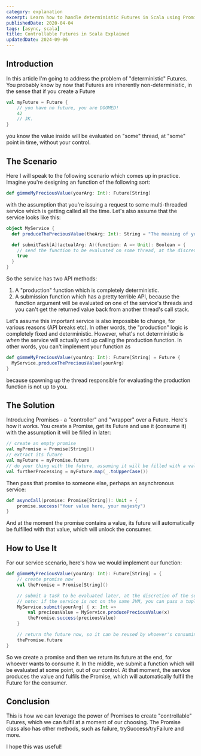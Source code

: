 ```yaml
---
category: explanation
excerpt: Learn how to handle deterministic Futures in Scala using Promises in this article
publishedDate: 2020-04-04
tags: [async, scala]
title: Controllable Futures in Scala Explained
updatedDate: 2024-09-06
---
```


## Introduction

In this article I'm going to address the problem of "deterministic" Futures. You probably know by now that Futures are inherently non-deterministic, in the sense that if you create a Future

```scala
val myFuture = Future {
    // you have no future, you are DOOMED!
    42
    // JK.
}
```

you know the value inside will be evaluated on "some" thread, at "some" point in time, without your control.

## The Scenario

Here I will speak to the following scenario which comes up in practice. Imagine you're designing an function of the following sort:

```scala
def gimmeMyPreciousValue(yourArg: Int): Future[String]
```

with the assumption that you're issuing a request to some multi-threaded service which is getting called all the time. Let's also assume that the service looks like this:

```scala
object MyService {
  def produceThePreciousValue(theArg: Int): String = "The meaning of your life is " + (theArg / 42)

  def submitTask[A](actualArg: A)(function: A => Unit): Boolean = {
    // send the function to be evaluated on some thread, at the discretion of the scheduling logic
    true
  }
}
```

So the service has two API methods:

1. A "production" function which is completely deterministic.
1. A submission function which has a pretty terrible API, because the function argument will be evaluated on one of the service's threads and you can't get the returned value back from another thread's call stack.

Let's assume this important service is also impossible to change, for various reasons (API breaks etc). In other words, the "production" logic is completely fixed and deterministic. However, what's not deterministic is _when_ the service will actually end up calling the production function. In other words, you can't implement your function as

```scala
def gimmeMyPreciousValue(yourArg: Int): Future[String] = Future {
  MyService.produceThePreciousValue(yourArg)
}
```

because spawning up the thread responsible for evaluating the production function is not up to you.

## The Solution

Introducing Promises - a "controller" and "wrapper" over a Future. Here's how it works. You create a Promise, get its Future and use it (consume it) with the assumption it will be filled in later:

```scala
// create an empty promise
val myPromise = Promise[String]()
// extract its future
val myFuture = myPromise.future
// do your thing with the future, assuming it will be filled with a value at some point
val furtherProcessing = myFuture.map(_.toUpperCase())
```

Then pass that promise to someone else, perhaps an asynchronous service:

```scala
def asyncCall(promise: Promise[String]): Unit = {
    promise.success("Your value here, your majesty")
}
```

And at the moment the promise contains a value, its future will automatically be fulfilled with that value, which will unlock the consumer.

## How to Use It

For our service scenario, here's how we would implement our function:

```scala
def gimmeMyPreciousValue(yourArg: Int): Future[String] = {
    // create promise now
    val thePromise = Promise[String]()

    // submit a task to be evaluated later, at the discretion of the service
    // note: if the service is not on the same JVM, you can pass a tuple with the arg and the promise so the service has access to both
    MyService.submit(yourArg) { x: Int =>
        val preciousValue = MyService.producePreciousValue(x)
        thePromise.success(preciousValue)
    }

    // return the future now, so it can be reused by whoever's consuming it
    thePromise.future
}
```

So we create a promise and then we return its future at the end, for whoever wants to consume it. In the middle, we submit a function which will be evaluated at some point, out of our control. At that moment, the service produces the value and fulfils the Promise, which will automatically fulfil the Future for the consumer.

## Conclusion

This is how we can leverage the power of Promises to create "controllable" Futures, which we can fulfil at a moment of our choosing. The Promise class also has other methods, such as failure, trySuccess/tryFailure and more.

I hope this was useful!
